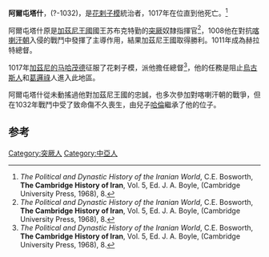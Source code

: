 '''阿爾屯塔什'''，(?-1032)，是[[花剌子模|花剌子模]]統治者，1017年在位直到他死亡。<ref name="Bosworth8">''The Political and Dynastic History of the Iranian World'', C.E. Bosworth, '''The Cambridge History of Iran''', Vol. 5, Ed. J. A. Boyle, (Cambridge University Press, 1968), 8.</ref>

阿爾屯塔什原是[[加茲尼王國|加茲尼王國]]國王苏布克特勤的[[突厥|突厥]]奴隸指揮官<ref name="Bosworth8">''The Political and Dynastic History of the Iranian World'', C.E. Bosworth, '''The Cambridge History of Iran''', Vol. 5, Ed. J. A. Boyle, (Cambridge University Press, 1968), 8.</ref>，1008他在對抗[[喀喇汗朝|喀喇汗朝]]入侵的戰鬥中發揮了主導作用，結果加茲尼王國取得勝利。1011年成為赫拉特總督。

1017年[[加茲尼的马哈茂德|加茲尼的马哈茂德]]征服了花剌子模，派他擔任總督<ref name="Bosworth8">''The Political and Dynastic History of the Iranian World'', C.E. Bosworth, '''The Cambridge History of Iran''', Vol. 5, Ed. J. A. Boyle, (Cambridge University Press, 1968), 8.</ref>，他的任務是阻止[[烏古斯人|烏古斯人]]和[[葛邏祿|葛邏祿]]人進入此地區。

阿爾屯塔什從未動搖過他對加茲尼王國的忠誠，也多次參加對喀喇汗朝的戰爭，但在1032年戰鬥中受了致命傷不久喪生，由兒子[[哈倫_(花剌子模)|哈倫]]繼承了他的位子。

== 参考 ==
{{reflist}}

[[Category:突厥人|Category:突厥人]]
[[Category:中亞人|Category:中亞人]]
